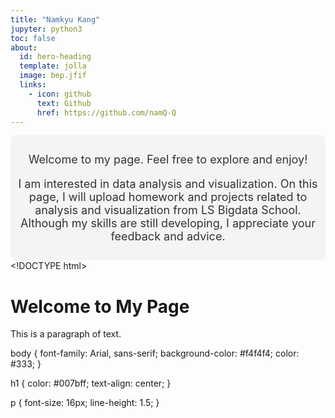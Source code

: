 ```yaml
---
title: "Namkyu Kang"
jupyter: python3
toc: false
about:
  id: hero-heading
  template: jolla
  image: bep.jfif
  links:
    - icon: github
      text: Github
      href: https://github.com/namQ-Q
---
```


<style>
/* styles.css */
#hero-heading {
  text-align: center;
  color: #333;
  font-size: 18px;
  padding: 10px;
  background-color: #f4f4f4;
  border-radius: 8px;
}
</style>

:::{#hero-heading}

Welcome to my page. Feel free to explore and enjoy!

I am interested in data analysis and visualization. On this page, I will upload homework and projects related to analysis and visualization from LS Bigdata School. Although my skills are still developing, I appreciate your feedback and advice.

:::

<!DOCTYPE html>
<html lang="en">
<head>
    <meta charset="UTF-8">
    <meta name="viewport" content="width=device-width, initial-scale=1.0">
    <title>My Page</title>
    <link rel="stylesheet" href="styles.css">
</head>
<body>
    <h1>Welcome to My Page</h1>
    <p>This is a paragraph of text.</p>
</body>
</html>

body {
    font-family: Arial, sans-serif;
    background-color: #f4f4f4;
    color: #333;
}

h1 {
    color: #007bff;
    text-align: center;
}

p {
    font-size: 16px;
    line-height: 1.5;
}
